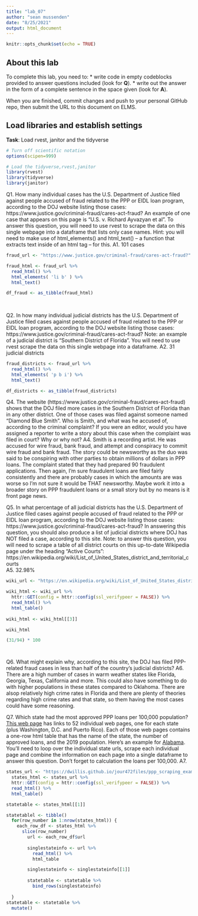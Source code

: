```yaml
---
title: "lab_07"
author: "sean mussenden"
date: "8/25/2021"
output: html_document
---
```


```r
knitr::opts_chunk$set(echo = TRUE)
```

## About this lab

To complete this lab, you need to:
* write code in empty codeblocks provided to answer questions included (look for **Q**).
* write out the answer in the form of a complete sentence in the space given (look for **A**).

When you are finished, commit changes and push to your personal GitHub repo, then submit the URL to this document on ELMS.

## Load libraries and establish settings
**Task**: Load rvest, janitor and the tidyverse
```r
# Turn off scientific notation
options(scipen=999)

# Load the tidyverse,rvest,janitor
library(rvest)
library(tidyverse)
library(janitor)
```


Q1. How many individual cases has the U.S. Department of Justice filed against people accused of fraud related to the PPP or EIDL loan program, according to the DOJ website listing those cases: https://www.justice.gov/criminal-fraud/cares-act-fraud?  An example of one case that appears on this page is "U.S. v. Richard Ayvazyan et al". To answer this question, you will need to use rvest to scrape the data on this single webpage into a dataframe that lists only case names. Hint: you will need to make use of html_elements() and html_text() -- a function that extracts text inside of an html tag -- for this.
A1. 101 cases

```r
fraud_url <- "https://www.justice.gov/criminal-fraud/cares-act-fraud?"

fraud_html <- fraud_url %>% 
  read_html() %>%
  html_elements( 'li b' ) %>% 
  html_text()

df_fraud <- as_tibble(fraud_html)
  
 
```

Q2. In how many individual judicial districts has the U.S. Department of Justice filed cases against people accused of fraud related to the PPP or EIDL loan program, according to the DOJ website listing those cases: https://www.justice.gov/criminal-fraud/cares-act-fraud?  Note: an example of a judicial district is "Southern District of Florida". You will need to use rvest scrape the data on this single webpage into a dataframe.
A2. 31 judicial districts

```r
fraud_districts <- fraud_url %>% 
  read_html() %>% 
  html_elements( 'p b i') %>% 
  html_text()

df_districts <- as_tibble(fraud_districts)


```

Q4. The website (https://www.justice.gov/criminal-fraud/cares-act-fraud) shows that the DOJ filed more cases in the Southern District of Florida than in any other district. One of those cases was filed against someone named "Diamond Blue Smith". Who is Smith, and what was he accused of, according to the criminal complaint? If you were an editor, would you have assigned a reporter to write a story about this case when the complaint was filed in court? Why or why not?
A4. 
Smith is a recording artist. He was accused for wire fraud, bank fraud, and attempt and conspiracy to commit wire fraud and bank fraud. The story could be newsworthy as the duo was said to be conspiring with other parties to obtain millions of dollars in PPP loans. The complaint stated that they had prepared 90 fraudulent applications. Then again, I'm sure fraudulent loans are filed fairly consistently and there are probably cases in which the amounts are was worse so I'm not sure it would be THAT newsworthy. Maybe work it into a broader story on PPP fraudulent loans or a small story but by no means is it front page news. 

Q5. In what percentage of all judicial districts has the U.S. Department of Justice filed cases against people accused of fraud related to the PPP or EIDL loan program, according to the DOJ website listing those cases: https://www.justice.gov/criminal-fraud/cares-act-fraud? In answering this question, you should also produce a list of judicial districts where DOJ has NOT filed a case, according to this site.  Note: to answer this question, you will need to scrape a table of all district courts on this up-to-date Wikipedia page under the heading "Active Courts": https://en.wikipedia.org/wiki/List_of_United_States_district_and_territorial_courts  
A5.
32.98%


```r
wiki_url <- "https://en.wikipedia.org/wiki/List_of_United_States_district_and_territorial_courts"

wiki_html <- wiki_url %>% 
  httr::GET(config = httr::config(ssl_verifypeer = FALSE)) %>%
  read_html() %>% 
  html_table()
   
wiki_html <- wiki_html[[3]]

wiki_html

(31/94) * 100




```
Q6. What might explain why, according to this site, the DOJ has filed PPP-related fraud cases in less than half of the country's judicial districts?
A6. 
There are a high number of cases in warm weather states like Florida, Georgia, Texas, California and more. This could also have something to do with higher populations in these states compared to Oklahoma. There are alsop relatively high crime rates in Florida and there are plenty of theories regarding high crime rates and that state, so them having the most cases could have some reasoning. 

Q7. Which state had the most approved PPP loans per 100,000 population? [This web page](https://dwillis.github.io/jour472files/ppp_scraping_example/index.html) has links to 52 individual web pages, one for each state (plus Washington, D.C. and Puerto Rico). Each of those web pages contains a one-row html table that has the name of the state, the number of approved loans, and the 2019 population. Here's an example for [Alabama](https://dwillis.github.io/jour472files/ppp_scraping_example/states/alabama.html). You'll need to loop over the individual state urls, scrape each individual page and combine the information on each page into a single dataframe to answer this question. Don't forget to calculation the loans per 100,000.
A7.
```r
states_url <- "https://dwillis.github.io/jour472files/ppp_scraping_example/index.html"
  states_html <- states_url %>% 
  httr::GET(config = httr::config(ssl_verifypeer = FALSE)) %>%
  read_html() %>% 
  html_table()

statetable <- states_html[[1]]

statetablel <- tibble()
  for(row_number in 1:nrow(states_html)) {
    each_row_df <- states_html %>% 
      slice(row_number)
        url <- each_row_df$url
        
        singlestateinfo <- url %>% 
          read_html() %>% 
          html_table

        singlestateinfo <- singlestateinfo[[1]]
        
        statetable <- statetable %>% 
          bind_rows(singlestateinfo)
        
  }
statetable <- statetable %>% 
  mutate()

```
